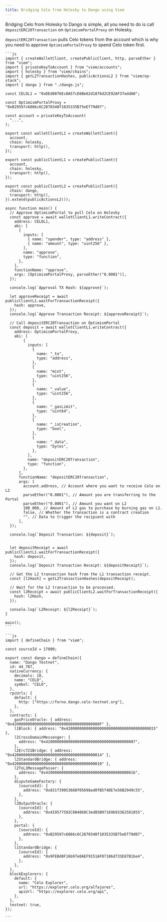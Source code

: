 ```yaml
---
title: Bridging Celo from Holesky to Dango using Viem
---
```



Bridging Celo from Holesky to Dango is simple, all you need to do is call `depositERC20Transaction` on `OptimismPortalProxy` on Holesky.

`depositERC20Transaction` pulls Celo tokens from the account which is why you need to approve `OptimismPortalProxy` to spend Celo token first.

<Tabs>
  <TabItem value="index.js" label="index.js" default>

    ```js
    import { createWalletClient, createPublicClient, http, parseEther } from "viem";
    import { privateKeyToAccount } from "viem/accounts";
    import { holesky } from "viem/chains";
    import { getL2TransactionHashes, publicActionsL2 } from "viem/op-stack";
    import { dango } from "./dango.js";

    const CELOL1 = "0xDEd08f6Ec0A57cE6Be62d1876d2CE92AF37eddA0";

    const OptimismPortalProxy = "0xB29597c6866c6C2870348f1035335B75eEf79d07";

    const account = privateKeyToAccount(
      "...",
    );

    export const walletClientL1 = createWalletClient({
      account,
      chain: holesky,
      transport: http(),
    });

    export const publicClientL1 = createPublicClient({
      account,
      chain: holesky,
      transport: http(),
    });

    export const publicClientL2 = createPublicClient({
      chain: dango,
      transport: http(),
    }).extend(publicActionsL2());

    async function main() {
      // Approve OptimismPortal to pull Celo on Holesky
      const approve = await walletClientL1.writeContract({
        address: CELOL1,
        abi: [
          {
            inputs: [
              { name: "spender", type: "address" },
              { name: "amount", type: "uint256" },
            ],
            name: "approve",
            type: "function",
          },
        ],
        functionName: "approve",
        args: [OptimismPortalProxy, parseEther("0.0001")],
      });

      console.log(`Approval TX Hash: ${approve}`);

      let approveReceipt = await publicClientL1.waitForTransactionReceipt({
        hash: approve,
      });
      console.log(`Approve Transaction Receipt: ${approveReceipt}`);

      // Call depositERC20Transaction on OptimismPortal
      const deposit = await walletClientL1.writeContract({
        address: OptimismPortalProxy,
        abi: [
            {
              inputs: [
                {
                  name: "_to",
                  type: "address",
                },
                {
                  name: "mint",
                  type: "uint256",
                },
                {
                  name: "_value",
                  type: "uint256",
                },
                {
                  name: "_gasLimit",
                  type: "uint64",
                },
                {
                  name: "_isCreation",
                  type: "bool",
                },
                {
                  name: "_data",
                  type: "bytes",
                },
              ],
              name: "depositERC20Transaction",
              type: "function",
            },
          ],
          functionName: "depositERC20Transaction",
          args: [
            account.address, // Account where you want to receive Celo on L2
            parseEther("0.0001"), // Amount you are transferring to the Portal
            parseEther("0.0001"), // Amount you want on L2
            100_000, // Amount of L2 gas to purchase by burning gas on L1.
            false, // Whether the transaction is a contract creation
            "", // Data to trigger the recipient with
          ],
      });

      console.log(`Deposit Transaction: ${deposit}`);


      let depositReceipt = await publicClientL1.waitForTransactionReceipt({
        hash: deposit,
      });
      console.log(`Deposit Transaction Receipt: ${depositReceipt}`);

      // Get the L2 transaction hash from the L1 transaction receipt.
      const [l2Hash] = getL2TransactionHashes(depositReceipt);

      // Wait for the L2 transaction to be processed.
      const l2Receipt = await publicClientL2.waitForTransactionReceipt({
        hash: l2Hash,
      });

      console.log(`L2Receipt: ${l2Receipt}`);
    }

    main();
    ```

  </TabItem>

  <TabItem value="dango.js" label="dango.js">

    ```js
    import { defineChain } from "viem";

    const sourceId = 17000;

    export const dango = defineChain({
      name: "Dango Testnet",
      id: 44_787,
      nativeCurrency: {
        decimals: 18,
        name: "CELO",
        symbol: "CELO",
      },
      rpcUrls: {
        default: {
          http: ["https://forno.dango.celo-testnet.org"],
        },
      },
      contracts: {
        gasPriceOracle: { address: "0x420000000000000000000000000000000000000F" },
        l1Block: { address: "0x4200000000000000000000000000000000000015" },
        l2CrossDomainMessenger: {
          address: "0x4200000000000000000000000000000000000007",
        },
        l2Erc721Bridge: { address: "0x4200000000000000000000000000000000000014" },
        l2StandardBridge: { address: "0x4200000000000000000000000000000000000010" },
        l2ToL1MessagePasser: {
          address: "0x4200000000000000000000000000000000000016",
        },
        disputeGameFactory: {
          [sourceId]: {
            address: "0x831f39053688f05698ad0fB5f4DE7e56B2949c55",
          },
        },
        l2OutputOracle: {
          [sourceId]: {
            address: "0x419577592C884868C3ed85B97169b93362581855",
          },
        },
        portal: {
          [sourceId]: {
            address: "0xB29597c6866c6C2870348f1035335B75eEf79d07",
          },
        },
        l1StandardBridge: {
          [sourceId]: {
            address: "0x9FEBd0F16b97e0AEF9151AF07106d733E87B1be4",
          },
        },
      },
      blockExplorers: {
        default: {
          name: "Celo Explorer",
          url: "https://explorer.celo.org/alfajores",
          apiUrl: "https://explorer.celo.org/api",
        },
      },
      testnet: true,
    });

    ```

  </TabItem>
</Tabs>
